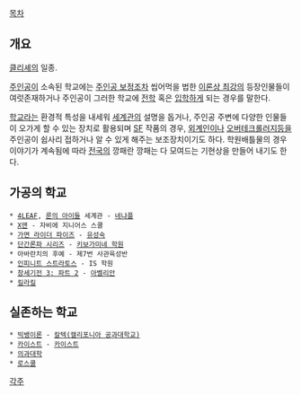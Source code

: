 [[목차]]

== 개요 ==
[[클리셰]]의 일종.

[[주인공]]이 소속된 학교에는 [[주인공 보정]]조차 씹어먹을 법한 [[이론상 최강]]의 등장인물들이 여럿존재하거나 주인공이 그러한 학교에 [[전학]] 혹은 [[입학]]하게 되는 경우를 말한다.

[[학교]]라는 환경적 특성을 내세워 [[세계관]]의 설명을 돕거나, 주인공 주변에 다양한 인물들이 오가게 할 수 있는 장치로 활용되며 [[SF]] 작품의 경우, [[외계인]]이나 [[오버테크롤러지]]등을 주인공이 쉽사리 접하거나 알 수 있게 해주는 보조장치이기도 하다. 학원배틀물의 경우 이야기가 계속됨에 따라 [[전국]]의 깡패란 깡패는 다 모여드는 기현상을 만들어 내기도 한다.

== 가공의 학교 ==
 * [[4LEAF]], [[룬의 아이들]] 세계관 - [[네냐플]]
 * [[X맨]] - 자비에 지니어스 스쿨
 * [[가면 라이더 파이즈]] - [[유성숙]]
 * [[단간론파 시리즈]] - [[키보가미네 학원]]
 * 아바란치의 후예 - 제7번 사관육성반
 * [[인피니트 스트라토스]] - IS 학원
 * [[창세기전 3: 파트 2]] - [[아벨리안]]
 * [[킬라킬]]
== 실존하는 학교 ==
 * [[빅뱅이론]] - [[캘리포니아 공과대학교|칼텍(캘리포니아 공과대학교)]]
 * [[카이스트(드라마)|카이스트]] - [[카이스트]]
 * [[의과대학]]
 * [[로스쿨]]

[[각주]]
